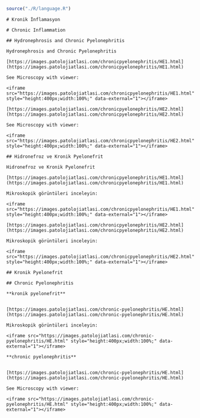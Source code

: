 ```r
source("./R/language.R")
```

```asis
# Kronik İnflamasyon
```


```asis
# Chronic Inflammation
```


```asis
## Hydronephrosis and Chronic Pyelonephritis

Hydronephrosis and Chronic Pyelonephritis

[https://images.patolojiatlasi.com/chronicpyelonephritis/HE1.html](https://images.patolojiatlasi.com/chronicpyelonephritis/HE1.html)

See Microscopy with viewer: 

<iframe src="https://images.patolojiatlasi.com/chronicpyelonephritis/HE1.html" style="height:400px;width:100%;" data-external="1"></iframe>

[https://images.patolojiatlasi.com/chronicpyelonephritis/HE2.html](https://images.patolojiatlasi.com/chronicpyelonephritis/HE2.html)

See Microscopy with viewer: 

<iframe src="https://images.patolojiatlasi.com/chronicpyelonephritis/HE2.html" style="height:400px;width:100%;" data-external="1"></iframe>

```

```asis
## Hidronefroz ve Kronik Pyelonefrit

Hidronefroz ve Kronik Pyelonefrit

[https://images.patolojiatlasi.com/chronicpyelonephritis/HE1.html](https://images.patolojiatlasi.com/chronicpyelonephritis/HE1.html)

Mikroskopik görüntüleri inceleyin:

<iframe src="https://images.patolojiatlasi.com/chronicpyelonephritis/HE1.html" style="height:400px;width:100%;" data-external="1"></iframe>

[https://images.patolojiatlasi.com/chronicpyelonephritis/HE2.html](https://images.patolojiatlasi.com/chronicpyelonephritis/HE2.html)

Mikroskopik görüntüleri inceleyin:

<iframe src="https://images.patolojiatlasi.com/chronicpyelonephritis/HE2.html" style="height:400px;width:100%;" data-external="1"></iframe>

```




```asis

## Kronik Pyelonefrit

```




```asis

## Chronic Pyelonephritis

```




```asis

**kronik pyelonefrit**


[https://images.patolojiatlasi.com/chronic-pyelonephritis/HE.html](https://images.patolojiatlasi.com/chronic-pyelonephritis/HE.html)

Mikroskopik görüntüleri inceleyin:

<iframe src="https://images.patolojiatlasi.com/chronic-pyelonephritis/HE.html" style="height:400px;width:100%;" data-external="1"></iframe>

```




```asis

**chronic pyelonephritis**


[https://images.patolojiatlasi.com/chronic-pyelonephritis/HE.html](https://images.patolojiatlasi.com/chronic-pyelonephritis/HE.html)

See Microscopy with viewer: 

<iframe src="https://images.patolojiatlasi.com/chronic-pyelonephritis/HE.html" style="height:400px;width:100%;" data-external="1"></iframe>

```


